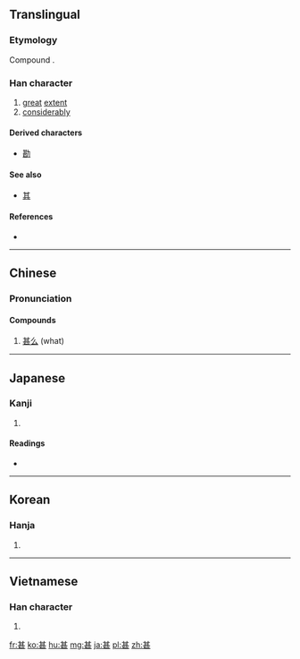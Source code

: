 {{also|什}}
==Translingual==
===Etymology===
Compound {{Han compound|甘|匹}}.

===Han character===
{{Han char|rn=99|rad=甘|as=04|sn=9|four=4471<sub>1</sub>|canj=廿一一女 (TMMV)|ids=⿱[[甘]][[匹]]}}

# [[great]] [[extent]]
# [[considerably]]

====Derived characters====
* [[勘]]

====See also====
* [[其]] <!-- visually similar -->

====References====
* {{Han ref|kx=0754.060|dkj=21648|dj=1161.030|hdz=10025.050|uh=751A|ud=29978|bh=ACC6|bd=44230}}

----

==Chinese==
{{zh-hanzi-box|甚}}

===Pronunciation===
{{zh-pron
|m=shén
|c=sam6
|mc=y
|oc=y
|ma=
|cat=n,a,adv
}}

====Compounds====
# [[甚么]] (what)

----

==Japanese==

===Kanji===
{{ja-kanji|grade=c|rs=甘04}}

# {{defn|lang=ja|sort=甘04}}

====Readings====
* {{ja-readings|on=[[しん]] (shin), [[じん]] (jin)|kun=[[はなはだ]] (hanahada), [[なに]] (nani)|nanori=}}

----

==Korean==

===Hanja===
{{ko-hanja|hangeul=심|eumhun=|rv=sim|mr=sim|y=sim}}

# {{defn|lang=ko|sort=甘04}}

----

==Vietnamese==

===Han character===
{{vi-hantu|[[thậm]], [[rậm]]|rs=甘04}}

# {{defn|lang=vi|sort=甘04}}

[[fr:甚]]
[[ko:甚]]
[[hu:甚]]
[[mg:甚]]
[[ja:甚]]
[[pl:甚]]
[[zh:甚]]